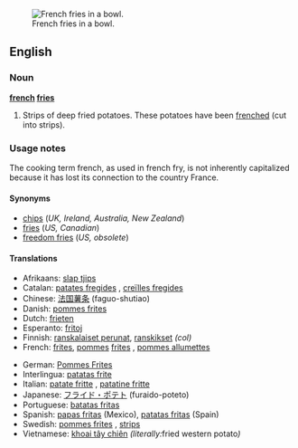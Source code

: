 [[Image:Pommes-1.jpg|thumb|French fries in a bowl.]]
==English==

===Noun===
{{wikipedia}}
'''[[french]] [[fries]]'''

# {{context|mostly|_|US|Canada}} Strips of deep fried potatoes.  These potatoes have been [[frenched]] (cut into strips).

===Usage notes===
The cooking term french, as used in french fry, is not inherently capitalized because it has lost its connection to the country France.

====Synonyms====
*[[chips]] (''UK, Ireland, Australia, New Zealand'')
*[[fries]] (''US, Canadian'')
*[[freedom fries]] (''US, obsolete'')

====Translations====
{{trans-top|deep fried strips of potato}}
*Afrikaans: [[slap tjips]]
*Catalan: [[patates fregides]] {{f}}, [[creïlles fregides]] {{f}}
*Chinese: [[法国薯条]] (faguo-shutiao)
*Danish: [[pommes frites]] {{f}} {{p}}
*Dutch: [[frieten]]
*Esperanto: [[fritoj]]
*Finnish: [[ranskalaiset perunat]], [[ranskikset]] ''(col)''
*French: [[frites]], [[pomme]]s [[frites]] {{f}} {{p}}, [[pommes allumettes]] {{f}}
{{trans-mid}}
*German: [[Pommes Frites]] {{f}} {{p}}
*Interlingua: [[patatas frite]]
*Italian: [[patate fritte]] {{f}} {{p}}, [[patatine fritte]] {{f}} {{p}}
*Japanese: [[フライド・ポテト]] (furaido-poteto)
*Portuguese: [[batatas fritas]]
*Spanish: [[papas fritas]] (Mexico), [[patatas fritas]] (Spain)
*Swedish: [[pommes frites]] {{c}}, [[strips]] {{p}}
*Vietnamese: [[khoai tây chiên]] ''(literally: ''fried western potato'')''
{{trans-bottom}}